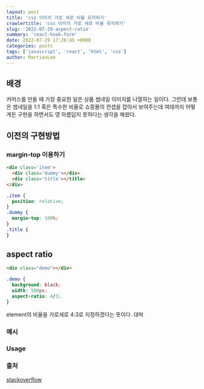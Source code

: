 ```yaml
---
layout: post
title: 'css 이미지 가로 세로 비율 유지하기'
crawlertitle: 'css 이미지 가로 세로 비율 유지하기'
slug: '2022-07-29-aspect-ratio'
summary: 'react-hook-form'
date: 2022-07-29 17:26:45 +0900
categories: posts
tags: ['javascript', 'react', 'html', 'css']
author: MartianLee
---
```


## 배경

커머스를 만들 때 가장 중요한 일은 상품 썸네일 이미지를 나열하는 일이다. 그런데 보통은 썸네일을 1:1 혹은 특수한 비율로 쇼핑몰의 컨셉을 잡아서 보여주는데 여태까지 어떻게든 구현을 하면서도 영 아름답지 못하다는 생각을 해왔다.

## 이전의 구현방법

### margin-top 이용하기

```html
<div class='item'>
  <div class='dummy'></div>
  <div class='title'></title>
</div>
```

```css
.item {
  position: relative;
}
.dummy {
  margin-top: 100%;
}
.title {
}
```

## aspect ratio

```html
<div class="demo"></div>
```

```css
.demo {
  background: black;
  width: 500px;
  aspect-ratio: 4/3;
}
```

element의 비율을 가로세로 4:3로 지정하겠다는 뜻이다. 대박

### 예시

### Usage

### 출처

[stackoverflow](https://stackoverflow.com/questions/1495407/maintain-the-aspect-ratio-of-a-div-with-css)
